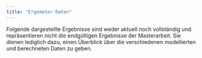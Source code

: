 ```yaml
---
title: "Ergometer Daten"
---
```






Folgende dargestellte Ergebnisse sind weder aktuell noch vollständig und repräsentieren nicht die endgültigen Ergebnisse der Masterarbeit. Sie dienen lediglich dazu, einen Überblick über die verschiedenen modellierten und berechneten Daten zu geben.